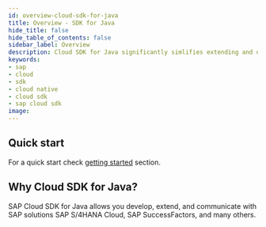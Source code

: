 ```yaml
---
id: overview-cloud-sdk-for-java
title: Overview - SDK for Java
hide_title: false
hide_table_of_contents: false
sidebar_label: Overview
description: Cloud SDK for Java significantly simlifies extending and developing application with SAP Cloud Platform
keywords:
- sap
- cloud
- sdk
- cloud native
- cloud sdk
- sap cloud sdk
image:
---
```


<MvnBadge />

<!--
:::success Cloud SDK customer survey
Please, take our [survey](https://sapinsights.eu.qualtrics.com/jfe/form/SV_0pUmWpCadpoLhyZ) to help future development of Cloud SDK. Thanks in advance for valuable feedback!
:::
-->

## Quick start  ##

For a quick start check [getting started](getting-started ) section.

## Why Cloud SDK for Java? ##

SAP Cloud SDK for Java allows you develop, extend, and communicate with SAP solutions SAP S/4HANA Cloud, SAP
SuccessFactors, and many others.
